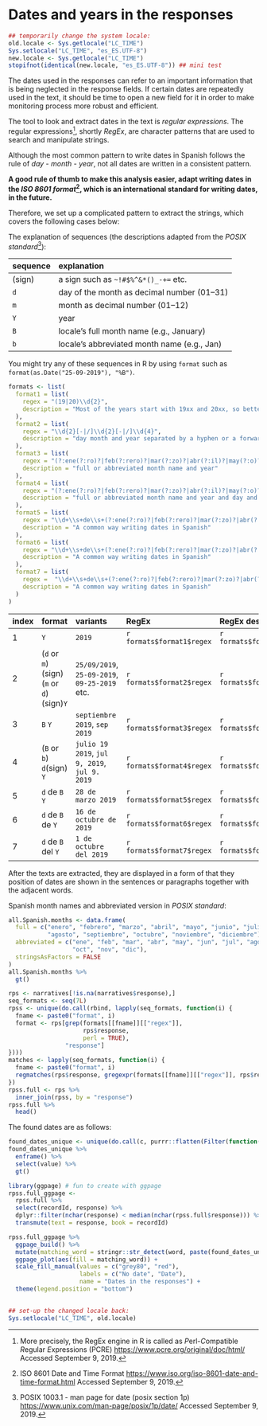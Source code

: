 # Dates and years in the responses {-}

```r
## temporarily change the system locale:
old.locale <- Sys.getlocale("LC_TIME")
Sys.setlocale("LC_TIME", "es_ES.UTF-8")
new.locale <- Sys.getlocale("LC_TIME")
stopifnot(identical(new.locale, "es_ES.UTF-8")) ## mini test
```

The dates used in the responses can refer to an important information that is
being neglected in the response fields. If certain dates are repeatedly used in
the text, it should be time to open a new field for it in order to make
monitoring process more robust and efficient.

The tool to look and extract dates in the text is *regular expressions*. The
regular expressions[^10], shortly *RegEx*, are character patterns that are used
to search and manipulate strings.

Although the most common pattern to write dates in Spanish follows the rule of
*day* - *month* - *year*, not all dates are written in a consistent pattern.

**A good rule of thumb to make this analysis easier, adapt writing dates in the
*ISO 8601 format*[^11], which is an international standard for writing dates, in
the future.**

Therefore, we set up a complicated pattern to extract the strings, which covers
the following cases below:

The explanation of sequences
(the descriptions adapted from the *POSIX standard*[^12]):

| sequence | explanation |
|:---------|:------------|
| (sign) | a sign such as `~!#$%^&*()_-+=` etc. |
| `d` | day of the month as decimal number (01–31) |
| `m` | month as decimal number (01–12) |
| `Y` | year |
| `B` | locale's full month name (e.g., January) |
| `b` | locale's abbreviated month name (e.g., Jan) |

You might try any of these sequences in R by using `format` such as 
`format(as.Date("25-09-2019"), "%B")`.

```r
formats <- list(
  format1 = list(
    regex = "(19|20)\\d{2}",
    description = "Most of the years start with 19xx and 20xx, so better to choose with this prefix to reduce the number of false positives which are just numbers with four digits."
  ),
  format2 = list(
    regex = "\\d{2}[-|/]\\d{2}[-|/]\\d{4}",
    description = "day month and year separated by a hyphen or a forward slash"
  ),
  format3 = list(
    regex = "(?:ene(?:ro)?|feb(?:rero)?|mar(?:zo)?|abr(?:il)?|may(?:o)?|jun(?:io)?|jul(?:io)?|ago(?:sto)?|sep(?:tiembre)?|oct(?:ubre)?|nov(?:iembre)?|dic(?:iembre)?)\\s+(?:19[7-9]\\d|2\\d{3})",
    description = "full or abbreviated month name and year"
  ),
  format4 = list(
    regex = "(?:ene(?:ro)?|feb(?:rero)?|mar(?:zo)?|abr(?:il)?|may(?:o)?|jun(?:io)?|jul(?:io)?|ago(?:sto)?|sep(?:tiembre)?|oct(?:ubre)?|nov(?:iembre)?|dic(?:iembre)?)\\s+\\d+.*(?:19[7-9]\\d|2\\d{3})",
    description = "full or abbreviated month name and year and day and year"
  ),
  format5 = list(
    regex = "\\d+\\s+de\\s+(?:ene(?:ro)?|feb(?:rero)?|mar(?:zo)?|abr(?:il)?|may(?:o)?|jun(?:io)?|jul(?:io)?|ago(?:sto)?|sep(?:tiembre)?|oct(?:ubre)?|nov(?:iembre)?|dic(?:iembre)?)\\s+(?:19[7-9]\\d|2\\d{3})",
    description = "A common way writing dates in Spanish"
  ),
  format6 = list(
    regex = "\\d+\\s+de\\s+(?:ene(?:ro)?|feb(?:rero)?|mar(?:zo)?|abr(?:il)?|may(?:o)?|jun(?:io)?|jul(?:io)?|ago(?:sto)?|sep(?:tiembre)?|oct(?:ubre)?|nov(?:iembre)?|dic(?:iembre)?)\\s+de\\s+(?:19[7-9]\\d|2\\d{3})",
    description = "A common way writing dates in Spanish"
  ),
  format7 = list(
    regex =  "\\d+\\s+de\\s+(?:ene(?:ro)?|feb(?:rero)?|mar(?:zo)?|abr(?:il)?|may(?:o)?|jun(?:io)?|jul(?:io)?|ago(?:sto)?|sep(?:tiembre)?|oct(?:ubre)?|nov(?:iembre)?|dic(?:iembre)?)\\s+del\\s+(?:19[7-9]\\d|2\\d{3})",
    description = "A common way writing dates in Spanish"
  )
)
```

| index | format | variants | RegEx | RegEx description |
|:------|:-------|:---------|:------|:------------------|
| 1 | `Y` | `2019` | `r formats$format1$regex` | `r formats$format1$description` |
| 2 | (`d` or `m`)(sign)(`m` or `d`)(sign)`Y` | `25/09/2019`, `25-09-2019`, `09-25-2019` etc. | `r formats$format2$regex` | `r formats$format2$description` |
| 3 | `B` `Y` | `septiembre 2019`, `sep 2019` |  `r formats$format3$regex` | `r formats$format3$description` |
| 4 | (`B` or `b`) `d`(sign) `Y` | `julio 19 2019`, `jul 9, 2019`, `jul 9. 2019` | `r formats$format4$regex` | `r formats$format4$description` |
| 5 | `d` de `B` `Y` | `28 de marzo 2019` | `r formats$format5$regex` | `r formats$format5$description` |
| 6 | `d` de `B` de `Y` | `16 de octubre de 2019` | `r formats$format6$regex` | `r formats$format6$description` |
| 7 | `d` de `B` del `Y` | `1 de octubre del 2019` | `r formats$format7$regex` | `r formats$format7$description` |

After the texts are extracted, they are displayed in a form of that they
position of dates are shown in the sentences or paragraphs together with the
adjacent words.

Spanish month names and abbreviated version in *POSIX standard*:
```r
all.Spanish.months <- data.frame(
  full = c("enero", "febrero", "marzo", "abril", "mayo", "junio", "julio", 
           "agosto", "septiembre", "octubre", "noviembre", "diciembre"),
  abbreviated = c("ene", "feb", "mar", "abr", "may", "jun", "jul", "ago", "sep", 
                  "oct", "nov", "dic"),
  stringsAsFactors = FALSE
)
all.Spanish.months %>% 
  gt()
```

```r
rps <- narratives[!is.na(narratives$response),]
seq_formats <- seq(7L)
rpss <- unique(do.call(rbind, lapply(seq_formats, function(i) {
  fname <- paste0("format", i)
  format <- rps[grep(formats[[fname]][["regex"]],
                     rps$response, 
                     perl = TRUE), 
                "response"]
})))
matches <- lapply(seq_formats, function(i) {
  fname <- paste0("format", i)
  regmatches(rps$response, gregexpr(formats[[fname]][["regex"]], rps$response, perl = TRUE))  
})
rpss.full <- rps %>% 
  inner_join(rpss, by = "response")
rpss.full %>% 
  head()
```

The found dates are as follows:
```r
found_dates_unique <- unique(do.call(c, purrr::flatten(Filter(function(x) length(x) > 0, purrr::flatten(matches)))))
found_dates_unique %>% 
  enframe() %>% 
  select(value) %>% 
  gt()
```

```r
library(ggpage) # fun to create with ggpage
rpss.full_ggpage <- 
  rpss.full %>% 
  select(recordId, response) %>% 
  dplyr::filter(nchar(response) < median(nchar(rpss.full$response))) %>% # filter bcs long responses breaks
  transmute(text = response, book = recordId)

rpss.full_ggpage %>% 
  ggpage_build() %>% 
  mutate(matching_word = stringr::str_detect(word, paste(found_dates_unique, collapse = "|"))) %>% 
  ggpage_plot(aes(fill = matching_word)) +
  scale_fill_manual(values = c("grey80", "red"), 
                    labels = c("No date", "Date"),
                    name = "Dates in the responses") +
  theme(legend.position = "bottom")
  
```

[^10]: More precisely, the RegEx engine in R is called as *P*erl-*C*ompatible
*R*egular *E*xpressions (PCRE) <https://www.pcre.org/original/doc/html/>
Accessed September 9, 2019.

[^11]: ISO 8601 Date and Time Format
<https://www.iso.org/iso-8601-date-and-time-format.html> Accessed September 9,
2019.

[^12]: POSIX 1003.1 - man page for date (posix section 1p)
<https://www.unix.com/man-page/posix/1p/date/> Accessed September 9, 2019.

```r
## set-up the changed locale back:
Sys.setlocale("LC_TIME", old.locale)
```

